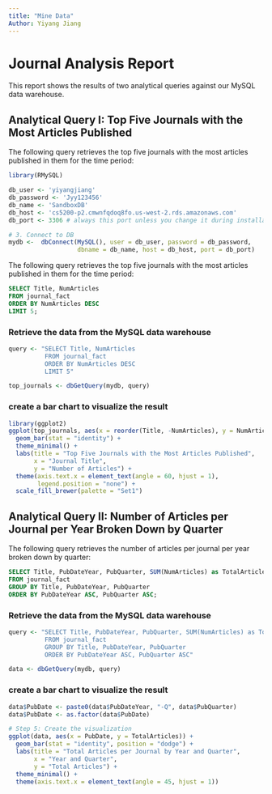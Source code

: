 ---
title: "Mine Data"
Author: Yiyang Jiang
---

# Journal Analysis Report

This report shows the results of two analytical queries against our MySQL data warehouse.

## Analytical Query I: Top Five Journals with the Most Articles Published

The following query retrieves the top five journals with the most articles published in them for the time period:

```{r}
library(RMySQL)   

db_user <- 'yiyangjiang'
db_password <- 'Jyy123456'
db_name <- 'SandboxDB'
db_host <- 'cs5200-p2.cmwnfqdoq8fo.us-west-2.rds.amazonaws.com' 
db_port <- 3306 # always this port unless you change it during installation

# 3. Connect to DB
mydb <-  dbConnect(MySQL(), user = db_user, password = db_password,
                   dbname = db_name, host = db_host, port = db_port)
```
The following query retrieves the top five journals with the most articles published in them for the time period:
```{sql connection=mydb}
SELECT Title, NumArticles
FROM journal_fact
ORDER BY NumArticles DESC
LIMIT 5;
```
### Retrieve the data from the MySQL data warehouse
```{r}
query <- "SELECT Title, NumArticles
          FROM journal_fact
          ORDER BY NumArticles DESC
          LIMIT 5"

top_journals <- dbGetQuery(mydb, query)
```

### create a bar chart to visualize the result
```{r}
library(ggplot2)
ggplot(top_journals, aes(x = reorder(Title, -NumArticles), y = NumArticles, fill = Title)) +
  geom_bar(stat = "identity") +
  theme_minimal() +
  labs(title = "Top Five Journals with the Most Articles Published",
       x = "Journal Title",
       y = "Number of Articles") +
  theme(axis.text.x = element_text(angle = 60, hjust = 1),
        legend.position = "none") +
  scale_fill_brewer(palette = "Set1")
```

## Analytical Query II: Number of Articles per Journal per Year Broken Down by Quarter

The following query retrieves the number of articles per journal per year broken down by quarter:
```{sql connection=mydb}
SELECT Title, PubDateYear, PubQuarter, SUM(NumArticles) as TotalArticles
FROM journal_fact
GROUP BY Title, PubDateYear, PubQuarter
ORDER BY PubDateYear ASC, PubQuarter ASC;
```
### Retrieve the data from the MySQL data warehouse
```{r}
query <- "SELECT Title, PubDateYear, PubQuarter, SUM(NumArticles) as TotalArticles
          FROM journal_fact
          GROUP BY Title, PubDateYear, PubQuarter
          ORDER BY PubDateYear ASC, PubQuarter ASC"

data <- dbGetQuery(mydb, query)
```

### create a bar chart to visualize the result
```{r}
data$PubDate <- paste0(data$PubDateYear, "-Q", data$PubQuarter)
data$PubDate <- as.factor(data$PubDate)

# Step 5: Create the visualization
ggplot(data, aes(x = PubDate, y = TotalArticles)) +
  geom_bar(stat = "identity", position = "dodge") +
  labs(title = "Total Articles per Journal by Year and Quarter",
       x = "Year and Quarter",
       y = "Total Articles") +
  theme_minimal() +
  theme(axis.text.x = element_text(angle = 45, hjust = 1))
```



